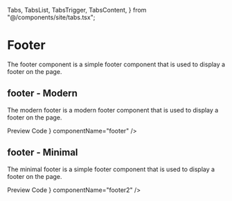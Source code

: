   Tabs,
  TabsList,
  TabsTrigger,
  TabsContent,
} from "@/components/site/tabs.tsx";

<HideTOC />

# Footer
The footer component is a simple footer component that is used to display a footer on the page.

## footer - Modern
The modern footer is a modern footer component that is used to display a footer on the page.

<Tabs defaultValue="preview" className="">
  <TabsList>
    <TabsTrigger value="preview">Preview</TabsTrigger>
    <TabsTrigger value="code">Code</TabsTrigger>
  </TabsList>
  <TabsContent value="preview">
    <ComponentRenderer component={<Footer />} componentName="footer" />
  </TabsContent>
  <TabsContent value="code">
    <CodeBlock filePath="src/app/docs/footer/footer.tsx" />
  </TabsContent>
</Tabs>


## footer - Minimal
 The minimal footer is a simple footer component that is used to display a footer on the page.

<Tabs defaultValue="preview" className="">
  <TabsList>
    <TabsTrigger value="preview">Preview</TabsTrigger>
    <TabsTrigger value="code">Code</TabsTrigger>
  </TabsList>
  <TabsContent value="preview">
    <ComponentRenderer component={<Footer2 />} componentName="footer2" />
  </TabsContent>
  <TabsContent value="code">
    <CodeBlock filePath="src/app/docs/footer/footer2.tsx" />
  </TabsContent>
</Tabs>